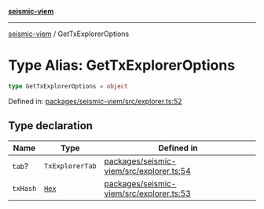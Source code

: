 [**seismic-viem**](/seismic-viem/README.mdx)

---

[seismic-viem](/seismic-viem/globals.mdx) / GetTxExplorerOptions

# Type Alias: GetTxExplorerOptions

```ts
type GetTxExplorerOptions = object
```

Defined in: [packages/seismic-viem/src/explorer.ts:52](https://github.com/SeismicSystems/seismic-client/blob/9fcfa5c0984a89e84539dc512bd70bb63c77e3ef/packages/seismic-viem/src/explorer.ts#L52)

## Type declaration

| Name                         | Type                                  | Defined in                                                                                                                                                                           |
| ---------------------------- | ------------------------------------- | ------------------------------------------------------------------------------------------------------------------------------------------------------------------------------------ |
| <a id="tab"></a> `tab`?      | `TxExplorerTab`                       | [packages/seismic-viem/src/explorer.ts:54](https://github.com/SeismicSystems/seismic-client/blob/9fcfa5c0984a89e84539dc512bd70bb63c77e3ef/packages/seismic-viem/src/explorer.ts#L54) |
| <a id="txhash"></a> `txHash` | [`Hex`](https://github.com/wevm/viem) | [packages/seismic-viem/src/explorer.ts:53](https://github.com/SeismicSystems/seismic-client/blob/9fcfa5c0984a89e84539dc512bd70bb63c77e3ef/packages/seismic-viem/src/explorer.ts#L53) |
